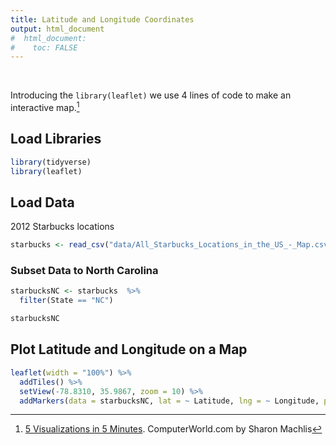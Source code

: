 ```yaml
---
title: Latitude and Longitude Coordinates
output: html_document
#  html_document:
#    toc: FALSE
---
```

&nbsp;

Introducing the `library(leaflet)` we use 4 lines of code to make an interactive map.^[[5 Visualizations in 5 Minutes](http://www.computerworld.com/article/2893271/business-intelligence/5-data-visualizations-in-5-minutes-each-in-5-lines-or-less-of-r.html). ComputerWorld.com by Sharon Machlis]


## Load Libraries

```r
library(tidyverse)
library(leaflet)
```

## Load Data

2012 Starbucks locations

```r
starbucks <- read_csv("data/All_Starbucks_Locations_in_the_US_-_Map.csv")
```

### Subset Data to North Carolina
```r
starbucksNC <- starbucks  %>% 
  filter(State == "NC")

starbucksNC
```

## Plot Latitude and Longitude on a Map

```r
leaflet(width = "100%") %>% 
  addTiles() %>% 
  setView(-78.8310, 35.9867, zoom = 10) %>% 
  addMarkers(data = starbucksNC, lat = ~ Latitude, lng = ~ Longitude, popup = starbucksNC$Name)
```


